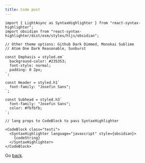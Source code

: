 ```yaml
---
title: Code post
---
```


```jsx:blog/code-post.mdx
import { LightAsync as SyntaxHighlighter } from "react-syntax-highlighter";
import obsidian from "react-syntax-highlighter/dist/esm/styles/hljs/obsidian";

// Other theme options: Github Dark Dimmed, Monokai Sublime
// Atom One Dark Reasonable, Sunburst

const Emphasis = styled.em`
  background-color: #235353;
  font-style: normal;
  padding: 0 2px;
`;

const Header = styled.h1`
  font-family: "Josefin Sans";
`;

const Subhead = styled.h3`
  font-family: "Josefin Sans";
  color: #fbfbfb;
`;

// lang props to CodeBlock to pass SyntaxHighlighter

<CodeBlock class="testi">
  <SyntaxHighlighter language="javascript" style={obsidian}>
    {codeString}
  </SyntaxHighlighter>
</CodeBlock>

```

Go [back](/).
